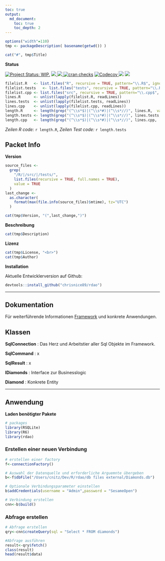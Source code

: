 ```yaml
---
toc: true
output:
  md_document:
    toc: true
    toc_depth: 2
---
```


<!-- README.md is generated from README.Rmd. Please edit that file -->

```r
options("width"=110)
tmp <- packageDescription( basename(getwd()) )
```

```r
cat("#", tmp$Title)
```


**Status**

[![Project Status: WIP.](https://www.repostatus.org/badges/latest/wip.svg)](http://www.repostatus.org/#wip)
<a href="https://travis-ci.org/chrisnice89/rdao">
<img src="https://api.travis-ci.org/chrisnice89/rdao.svg?branch=master">
<a/>
<a href="https://cran.r-project.org/package=rdao">
<img src="http://www.r-pkg.org/badges/version/rdao">
</a>
[![cran checks](https://cranchecks.info/badges/summary/reshape)](https://cran.r-project.org/web/checks/check_results_reshape.html)
<a href="https://codecov.io/gh/chrisnice89/rdao">
<img src="https://codecov.io/gh/chrisnice89/rdao/branch/master/graph/badge.svg" alt="Codecov" />
</a>
<img src="http://cranlogs.r-pkg.org/badges/grand-total/rdao">
<img src="http://cranlogs.r-pkg.org/badges/rdao">


```r
filelist.R   <- list.files("R", recursive = TRUE, pattern="\\.R$", ignore.case = TRUE, full.names = TRUE)
filelist.tests   <- list.files("tests", recursive = TRUE, pattern="\\.R$", ignore.case = TRUE, full.names = TRUE)
filelist.cpp <- list.files("src", recursive = TRUE, pattern="\\.cpp$", ignore.case = TRUE, full.names = TRUE)
lines.R      <- unlist(lapply(filelist.R, readLines))
lines.tests  <- unlist(lapply(filelist.tests, readLines))
lines.cpp    <- unlist(lapply(filelist.cpp, readLines))
length.R     <- length(grep("(^\\s*$)|(^\\s*#)|(^\\s*//)", lines.R,  value = TRUE, invert = TRUE))
length.tests <- length(grep("(^\\s*$)|(^\\s*#)|(^\\s*//)", lines.tests,  value = TRUE, invert = TRUE))
length.cpp   <- length(grep("(^\\s*$)|(^\\s*#)|(^\\s*//)", lines.cpp,  value = TRUE, invert = TRUE))
```

*Zeilen R code:* `r length.R`, *Zeilen Test code:* `r length.tests`


## Packet Info

**Version**

```r
source_files <- 
  grep(
    "/R/|/src/|/tests/",
    list.files(recursive = TRUE, full.names = TRUE), 
    value = TRUE
  )
last_change <- 
  as.character(
    format(max(file.info(source_files)$mtime), tz="UTC")
  )
```


```r
cat(tmp$Version, "(",last_change,")")
```


**Beschreibung**

```r
cat(tmp$Description)
```


**Lizenz**

```r
cat(tmp$License, "<br>")
cat(tmp$Author)
```


**Installation**

Aktuelle Entwicklerversion auf Github:

```r
devtools::install_github("chrisnice89/rdao")
```


------------------------------------------------------------------------


## Dokumentation
Für weiterführende Informationen [Framework](docs/articles/Framework.html) und konkrete Anwendungen.


## Klassen

**SqlConnection** : Das Herz und Arbeitstier aller Sql Objekte im Framework.

**SqlCommand** : x

**SqlResult** : x 

**IDiamonds** : Interface zur Businesslogic 

**Diamond** : Konkrete Entity



------------------------------------------------------------------------


## Anwendung

**Laden benötigter Pakete**

```r
# packages
library(RSQLite)
library(R6)
library(rdao)
```


### Erstellen einer neuen Verbindung

```r
# erstellen einer factory
f<-connectionFactory()

# Auswahl der Datenquelle und erforderliche Arguemnte übergeben
b<-f$dbFile("/Users/cnitz/Dev/R/rdao/db files external/Diamonds.db")

# Optionale Verbindungsparameter einstellen
b$addCredentials(username = "Admin",password = "SesameOpen")

# Verbindung erstellen
cnn<-b$build()
```


### Abfrage erstellen

```r
# Abfrage erstellen
qry<-cnn$createQuery(sql = "Select * FROM diamonds")

#Abfrage ausführen
result<-qry$fetch()
class(result)
head(result$data)
```
